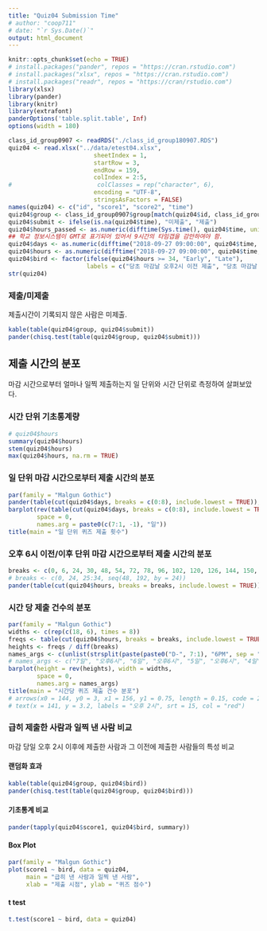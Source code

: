 ```yaml
---
title: "Quiz04 Submission Time"
# author: "coop711"
# date: "`r Sys.Date()`"
output: html_document
---
```


```r
knitr::opts_chunk$set(echo = TRUE)
# install.packages("pander", repos = "https://cran.rstudio.com")
# install.packages("xlsx", repos = "https://cran.rstudio.com")
# install.packages("readr", repos = "https://cran/rstudio.com")
library(xlsx)
library(pander)
library(knitr)
library(extrafont)
panderOptions('table.split.table', Inf)
options(width = 180)
```

<!--
### Data
-->

```r
class_id_group0907 <- readRDS("./class_id_group180907.RDS")
quiz04 <- read.xlsx("../data/etest04.xlsx", 
                        sheetIndex = 1, 
                        startRow = 3, 
                        endRow = 159, 
                        colIndex = 2:5, 
#                        colClasses = rep("character", 6), 
                        encoding = "UTF-8",
                        stringsAsFactors = FALSE)
names(quiz04) <- c("id", "score1", "score2", "time")
quiz04$group <- class_id_group0907$group[match(quiz04$id, class_id_group0907$id)]
quiz04$submit <- ifelse(is.na(quiz04$time), "미제출", "제출")
quiz04$hours_passed <- as.numeric(difftime(Sys.time(), quiz04$time, units = 'days'))
## 학교 정보시스템이 GMT로 표기되어 있어서 9시간의 타임갭을 감안하여야 함.
quiz04$days <- as.numeric(difftime("2018-09-27 09:00:00", quiz04$time, units = 'days'))
quiz04$hours <- as.numeric(difftime("2018-09-27 09:00:00", quiz04$time, units = 'hours'))
quiz04$bird <- factor(ifelse(quiz04$hours >= 34, "Early", "Late"), 
                      labels = c("당초 마감날 오후2시 이전 제출", "당초 마감날 오후2시 이후 제출"))
str(quiz04)
```


### 제출/미제출

제출시간이 기록되지 않은 사람은 미제출.

```r
kable(table(quiz04$group, quiz04$submit))
pander(chisq.test(table(quiz04$group, quiz04$submit)))
```

## 제출 시간의 분포

마감 시간으로부터 얼마나 일찍 제출하는지 일 단위와 시간 단위로 측정하여 살펴보았다. 

### 시간 단위 기초통계량

```r
# quiz04$hours
summary(quiz04$hours)
stem(quiz04$hours)
max(quiz04$hours, na.rm = TRUE)
```

### 일 단위 마감 시간으로부터 제출 시간의 분포

```r
par(family = "Malgun Gothic")
pander(table(cut(quiz04$days, breaks = c(0:8), include.lowest = TRUE)), caption = "일 단위")
barplot(rev(table(cut(quiz04$days, breaks = c(0:8), include.lowest = TRUE))), 
        space = 0,
        names.arg = paste0(c(7:1, -1), "일"))
title(main = "일 단위 퀴즈 제출 횟수")
```

### 오후 6시 이전/이후 단위 마감 시간으로부터 제출 시간의 분포

```r
breaks <- c(0, 6, 24, 30, 48, 54, 72, 78, 96, 102, 120, 126, 144, 150, 168, 174, 192)
# breaks <- c(0, 24, 25:34, seq(48, 192, by = 24))
pander(table(cut(quiz04$hours, breaks = breaks, include.lowest = TRUE)), caption = "시간 단위")
```

### 시간 당 제출 건수의 분포

```r
par(family = "Malgun Gothic")
widths <- c(rep(c(18, 6), times = 8))
freqs <- table(cut(quiz04$hours, breaks = breaks, include.lowest = TRUE))
heights <- freqs / diff(breaks)
names_args <- c(unlist(strsplit(paste(paste0("D-", 7:1), "6PM", sep = " "), split = " ")), "D+1", "6PM")
# names_args <- c("7일", "오후6시", "6일", "오후6시", "5일", "오후6시", "4일", "오후6시", "3일", "오후6시", "2일", "오후6시", "1일", "오후6시", "-1일", "오후6시")
barplot(height = rev(heights), width = widths, 
        space = 0,
        names.arg = names_args)
title(main = "시간당 퀴즈 제출 건수 분포")
# arrows(x0 = 144, y0 = 3, x1 = 156, y1 = 0.75, length = 0.15, code = 2, col = "red", lwd = 1.5)
# text(x = 141, y = 3.2, labels = "오후 2시", srt = 15, col = "red")
```

### 급히 제출한 사람과 일찍 낸 사람 비교

마감 당일 오후 2시 이후에 제출한 사람과 그 이전에 제출한 사람들의 특성 비교

#### 랜덤화 효과

```r
kable(table(quiz04$group, quiz04$bird))
pander(chisq.test(table(quiz04$group, quiz04$bird)))
```

#### 기초통계 비교

```r
pander(tapply(quiz04$score1, quiz04$bird, summary))
```

#### Box Plot

```r
par(family = "Malgun Gothic")
plot(score1 ~ bird, data = quiz04, 
     main = "급히 낸 사람과 일찍 낸 사람", 
     xlab = "제출 시점", ylab = "퀴즈 점수")
```

#### t test

```r
t.test(score1 ~ bird, data = quiz04)
```
